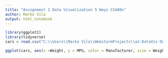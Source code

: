 ```yaml
---
title: "Assignment 2 Data Visualization 5 Ways CS480x"
author: Marko Vila
output: html_notebook
---
```



```r
library(ggplot2)
library(tidyverse)
cars = read.csv("C:\\Users\\Marko Vila\\WebstormProjects\\a2-DataVis-5Ways\\cars-sample.csv")

ggplot(cars, aes(x =Weight, y = MPG, color = Manufacturer, size = Weight)) + geom_point(alpha = 0.5)
```

